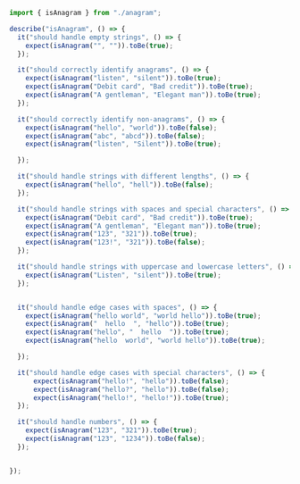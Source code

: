 
```typescript
import { isAnagram } from "./anagram";

describe("isAnagram", () => {
  it("should handle empty strings", () => {
    expect(isAnagram("", "")).toBe(true);
  });

  it("should correctly identify anagrams", () => {
    expect(isAnagram("listen", "silent")).toBe(true);
    expect(isAnagram("Debit card", "Bad credit")).toBe(true);
    expect(isAnagram("A gentleman", "Elegant man")).toBe(true);
  });

  it("should correctly identify non-anagrams", () => {
    expect(isAnagram("hello", "world")).toBe(false);
    expect(isAnagram("abc", "abcd")).toBe(false);
    expect(isAnagram("listen", "Silent")).toBe(true);

  });

  it("should handle strings with different lengths", () => {
    expect(isAnagram("hello", "hell")).toBe(false);
  });

  it("should handle strings with spaces and special characters", () => {
    expect(isAnagram("Debit card", "Bad credit")).toBe(true);
    expect(isAnagram("A gentleman", "Elegant man")).toBe(true);
    expect(isAnagram("123", "321")).toBe(true);
    expect(isAnagram("123!", "321")).toBe(false);
  });

  it("should handle strings with uppercase and lowercase letters", () => {
    expect(isAnagram("Listen", "silent")).toBe(true);
  });


  it("should handle edge cases with spaces", () => {
    expect(isAnagram("hello world", "world hello")).toBe(true);
    expect(isAnagram("  hello  ", "hello")).toBe(true);
    expect(isAnagram("hello", "  hello  ")).toBe(true);
    expect(isAnagram("hello  world", "world hello")).toBe(true);

  });

  it("should handle edge cases with special characters", () => {
      expect(isAnagram("hello!", "hello")).toBe(false);
      expect(isAnagram("hello?", "hello")).toBe(false);
      expect(isAnagram("hello!", "hello!")).toBe(true);
  });

  it("should handle numbers", () => {
    expect(isAnagram("123", "321")).toBe(true);
    expect(isAnagram("123", "1234")).toBe(false);
  });


});
```